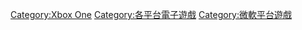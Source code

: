[[Category:Xbox_One|Category:Xbox One]]
[[Category:各平台電子遊戲|Category:各平台電子遊戲]]
[[Category:微軟平台遊戲|Category:微軟平台遊戲]]